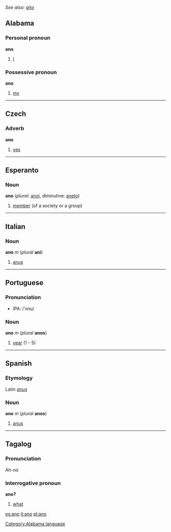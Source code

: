 ''See also: [[año]]''
==Alabama==
===Personal pronoun===
'''ano'''
# [[I]]
===Possessive pronoun===
'''ano'''
# [[my]]

----
==Czech==
===Adverb===
'''ano'''

#[[yes]]

----

==Esperanto==
===Noun===
'''ano''' (''plural'': [[anoj]], diminutive: [[aneto]])

# [[member]] (of a society or a group)

----
== Italian ==
=== Noun ===
'''ano''' ''m'' (''plural'' '''ani''')

#[[anus]]

----
== Portuguese ==
===Pronunciation===
*IPA: /'ʌnu/

===Noun===
'''ano''' ''m'' (''plural'' '''anos''')

#[[year]] (1 - 5)

----
==Spanish==
===Etymology===
Latin ''[[anus]]''

===Noun===
'''ano''' ''m'' (''plural'' '''anos''')

#[[anus]]

----
== Tagalog ==
===Pronunciation===
Ah-nó

===Interrogative pronoun===
'''ano?'''

#[[what]]

[[Category:Alabama language]]

[[es:ano]]
[[it:ano]]
[[pl:ano]]